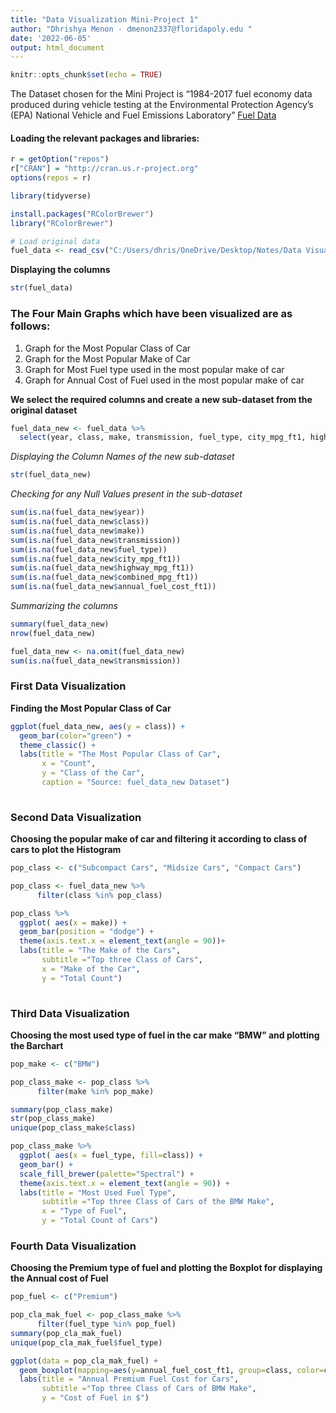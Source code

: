 ```yaml
---
title: "Data Visualization Mini-Project 1"
author: "Dhrishya Menon - dmenon2337@floridapoly.edu "
date: '2022-06-05'
output: html_document
---
```


```r
knitr::opts_chunk$set(echo = TRUE)
```


The Dataset chosen for the Mini Project is "1984-2017 fuel economy data produced during vehicle testing at the Environmental Protection Agency’s (EPA) National Vehicle and Fuel Emissions Laboratory"
[Fuel Data ](https://raw.githubusercontent.com/reisanar/datasets/master/fuel.csv) 

#### Loading the relevant packages and libraries:
```r


r = getOption("repos")
r["CRAN"] = "http://cran.us.r-project.org"
options(repos = r)

library(tidyverse)

install.packages("RColorBrewer")                   
library("RColorBrewer")

# Load original data
fuel_data <- read_csv("C:/Users/dhris/OneDrive/Desktop/Notes/Data Visualization/Dhrishya_MiniProject1/data/fuel.csv")

```


**Displaying the columns**

```r
str(fuel_data)
```
### The Four Main Graphs which have been visualized are as follows: 

1) Graph for the Most Popular Class of Car
2) Graph for the Most Popular Make of Car
3) Graph for Most Fuel type used in the most popular make of car
4) Graph for Annual Cost of Fuel used in the most popular make of car

**We select the required columns and create a new sub-dataset from the original dataset**

```r
fuel_data_new <- fuel_data %>%
  select(year, class, make, transmission, fuel_type, city_mpg_ft1, highway_mpg_ft1, combined_mpg_ft1, annual_fuel_cost_ft1)
```
*Displaying the Column Names of the new sub-dataset*

```r
str(fuel_data_new)
```
*Checking for any Null Values present in the sub-dataset*
```r
sum(is.na(fuel_data_new$year))
sum(is.na(fuel_data_new$class))
sum(is.na(fuel_data_new$make))
sum(is.na(fuel_data_new$transmission))
sum(is.na(fuel_data_new$fuel_type))
sum(is.na(fuel_data_new$city_mpg_ft1))
sum(is.na(fuel_data_new$highway_mpg_ft1))
sum(is.na(fuel_data_new$combined_mpg_ft1))
sum(is.na(fuel_data_new$annual_fuel_cost_ft1))
```
*Summarizing the columns*
```r
summary(fuel_data_new)
nrow(fuel_data_new)
```
```r
fuel_data_new <- na.omit(fuel_data_new)
sum(is.na(fuel_data_new$transmission))
```
### First Data Visualization

**Finding the Most Popular Class of Car**

```r
ggplot(fuel_data_new, aes(y = class)) +
  geom_bar(color="green") +
  theme_classic() +
  labs(title = "The Most Popular Class of Car",
       x = "Count",
       y = "Class of the Car",
       caption = "Source: fuel_data_new Dataset")
  

```

### Second Data Visualization
**Choosing the popular make of car and filtering it according to class of cars to plot the Histogram**


```r
pop_class <- c("Subcompact Cars", "Midsize Cars", "Compact Cars")

pop_class <- fuel_data_new %>% 
      filter(class %in% pop_class)

pop_class %>%
  ggplot( aes(x = make)) +
  geom_bar(position = "dodge") + 
  theme(axis.text.x = element_text(angle = 90))+
  labs(title = "The Make of the Cars",
       subtitle ="Top three Class of Cars",
       x = "Make of the Car",
       y = "Total Count") 
  
```


### Third Data Visualization
**Choosing the most used type of fuel in the car make "BMW" and plotting the Barchart**


```r
pop_make <- c("BMW")

pop_class_make <- pop_class %>% 
      filter(make %in% pop_make)

summary(pop_class_make)
str(pop_class_make)
unique(pop_class_make$class)

```



```r
pop_class_make %>%
  ggplot( aes(x = fuel_type, fill=class)) +
  geom_bar() + 
  scale_fill_brewer(palette="Spectral") +
  theme(axis.text.x = element_text(angle = 90)) +
  labs(title = "Most Used Fuel Type",
       subtitle ="Top three Class of Cars of the BMW Make",
       x = "Type of Fuel",
       y = "Total Count of Cars") 
```

### Fourth Data Visualization
**Choosing the Premium type of fuel and plotting the Boxplot for displaying the Annual cost of Fuel**


```r

pop_fuel <- c("Premium")

pop_cla_mak_fuel <- pop_class_make %>% 
      filter(fuel_type %in% pop_fuel)
summary(pop_cla_mak_fuel)
unique(pop_cla_mak_fuel$fuel_type)

```



```r
ggplot(data = pop_cla_mak_fuel) + 
  geom_boxplot(mapping=aes(y=annual_fuel_cost_ft1, group=class, color=class))+
  labs(title = "Annual Premium Fuel Cost for Cars",
       subtitle ="Top three Class of Cars of BMW Make",
       y = "Cost of Fuel in $")  

```


